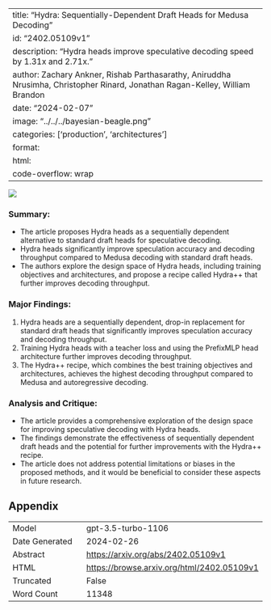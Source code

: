 
---
title: "Hydra: Sequentially-Dependent Draft Heads for Medusa Decoding"
id: "2402.05109v1"
description: "Hydra heads improve speculative decoding speed by 1.31x and 2.71x."
author: Zachary Ankner, Rishab Parthasarathy, Aniruddha Nrusimha, Christopher Rinard, Jonathan Ragan-Kelley, William Brandon
date: "2024-02-07"
image: "../../../bayesian-beagle.png"
categories: ['production', 'architectures']
format:
  html:
    code-overflow: wrap
---

![](../../../bayesian-beagle.png)

### **Summary:**
- The article proposes Hydra heads as a sequentially dependent alternative to standard draft heads for speculative decoding.
- Hydra heads significantly improve speculation accuracy and decoding throughput compared to Medusa decoding with standard draft heads.
- The authors explore the design space of Hydra heads, including training objectives and architectures, and propose a recipe called Hydra++ that further improves decoding throughput.

### Major Findings:
1. Hydra heads are a sequentially dependent, drop-in replacement for standard draft heads that significantly improves speculation accuracy and decoding throughput.
2. Training Hydra heads with a teacher loss and using the PrefixMLP head architecture further improves decoding throughput.
3. The Hydra++ recipe, which combines the best training objectives and architectures, achieves the highest decoding throughput compared to Medusa and autoregressive decoding.

### Analysis and Critique:
- The article provides a comprehensive exploration of the design space for improving speculative decoding with Hydra heads.
- The findings demonstrate the effectiveness of sequentially dependent draft heads and the potential for further improvements with the Hydra++ recipe.
- The article does not address potential limitations or biases in the proposed methods, and it would be beneficial to consider these aspects in future research.

## Appendix

|          |          |
|----------|----------|
| Model     | gpt-3.5-turbo-1106       |
| Date Generated     | 2024-02-26       |
| Abstract | [https://arxiv.org/abs/2402.05109v1](https://arxiv.org/abs/2402.05109v1)        |
| HTML     | [https://browse.arxiv.org/html/2402.05109v1](https://browse.arxiv.org/html/2402.05109v1)       |
| Truncated       | False       |
| Word Count       | 11348       |